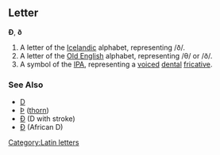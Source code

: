 ==Letter==
'''Ð''', '''ð'''

#A letter of the [[Icelandic]] alphabet, representing /ð/.
#A letter of the [[Old English]] alphabet, representing /θ/ or /ð/.
#A symbol of the [[IPA]], representing a [[voiced]] [[dental]] [[fricative]].
===See Also===
*[[D]]
*[[Þ]] ([[thorn]])
*[[Đ]] (D with stroke)
*[[Ɖ]] (African D)
[[Category:Latin letters]]